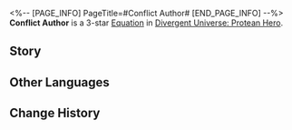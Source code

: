 <%-- [PAGE_INFO]
PageTitle=#Conflict Author#
[END_PAGE_INFO] --%>
{{Equation Infobox
|period   = Protean Hero
|rarity   = 3
|path1    = Destruction*6
|path2    = Elation*4
|effect   = When the total HP lost by ally targets is equal to {{Color|h|100%}} of their Max HP or after recovering from being downed, deals "{{Extra Effect|Aftertaste|61000054}}" DMG equal to {{Color|h|350%}} of their Max HP to all enemies. When a character's turn starts, consumes HP equal to {{Color|h|5%}} of Max HP, increasing this value by {{Color|h|5%}} after every time this effect is triggered. When ally characters become downed for the first time in this battle, restore their current HP to {{Color|h|100%}} of their Max HP, and HP will no longer be consumed when their turn starts.
|mentions = Georios; Talanton
}}
'''Conflict Author''' is a 3-star [[Divergent Universe: Protean Hero/Equations|Equation]] in [[Divergent Universe: Protean Hero]].

==Story==
{{Description|I would rather call Antiparus a playwright than a general,<br />For he turned the entire war into his own drama.<br />The people of Talanton, united with the soldiers of Georios,<br />Were cast as the villains.<br />The supporting Ladonese, arriving too late for the climax,<br />Reluctantly took on the role of chorus.<br />His legion, guided by the spear bestowed by the king,<br />Dedicated themselves to a meticulously crafted three-act play at his command.<br />The sounds of battle became a grand symphony, etching fear and anger onto the actors' faces.<br />Chariots collided, ranks clashed, like lions locked in a ferocious duel.<br />All the while, he savored the spectacle, taking his first step out of the military tent.}}
<!--
==Gameplay Notes==
* 
-->
==Other Languages==
{{Other Languages
|en   = Conflict Author
|zhs  = 纷争剧作家
|zht  = 紛爭劇作家
|ja   = {{Rubi|紛争劇|ふんそうげき}}の{{Rubi|作家|さっか}}
|ko   = 분쟁극 작가
|es   = Autor del conflicto
|fr   = Auteur du conflit
|ru   = Автор раздора
|th   = นักเขียนความขัดแย้ง
|vi   = Nhà Biên Kịch Phân Tranh
|de   = Konfliktautor
|id   = Conflict Author
|pt   = Autor do Conflito
}}

==Change History==
{{Change History|3.1}}